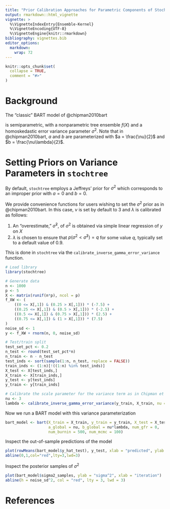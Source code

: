 ```yaml
---
title: "Prior Calibration Approaches for Parametric Components of Stochastic Tree Ensembles"
output: rmarkdown::html_vignette
vignette: >
  %\VignetteIndexEntry{Ensemble-Kernel}
  %\VignetteEncoding{UTF-8}
  %\VignetteEngine{knitr::rmarkdown}
bibliography: vignettes.bib
editor_options: 
  markdown: 
    wrap: 72
---
```


```r
knitr::opts_chunk$set(
  collapse = TRUE,
  comment = "#>"
)
```

# Background

The "classic" BART model of @chipman2010bart 

\begin{equation*}
\begin{aligned}
y &= f(X) + \epsilon\\
f(X) &\sim \text{BART}\left(\alpha, \beta\right)\\
\epsilon &\sim \mathcal{N}\left(0,\sigma^2\right)\\
\sigma^2 &\sim \text{IG}\left(a,b\right)
\end{aligned}
\end{equation*}

is semiparametric, with a nonparametric tree ensemble $f(X)$ and a homoskedastic error variance parameter $\sigma^2$. Note that in @chipman2010bart, $a$ and $b$ are parameterized with $a = \frac{\nu}{2}$ and $b = \frac{\nu\lambda}{2}$.

# Setting Priors on Variance Parameters in `stochtree`

By default, `stochtree` employs a Jeffreys' prior for $\sigma^2$
\begin{equation*}
\begin{aligned}
\sigma^2 &\propto \frac{1}{\sigma^2}
\end{aligned}
\end{equation*}
which corresponds to an improper prior with $a = 0$ and $b = 0$.

We provide convenience functions for users wishing to set the $\sigma^2$ prior as in @chipman2010bart. 
In this case, $\nu$ is set by default to 3 and $\lambda$ is calibrated as follows:

1. An "overestimate," $\hat{\sigma}^2$, of $\sigma^2$ is obtained via simple linear regression of $y$ on $X$
2. $\lambda$ is chosen to ensure that $p(\sigma^2 < \hat{\sigma}^2) = q$ for some value $q$, typically set to a default value of 0.9.

This is done in `stochtree` via the `calibrate_inverse_gamma_error_variance` function.

```r
# Load library
library(stochtree)

# Generate data
n <- 1000
p <- 5
X <- matrix(runif(n*p), ncol = p)
f_XW <- (
    ((0 <= X[,1]) & (0.25 > X[,1])) * (-7.5) + 
    ((0.25 <= X[,1]) & (0.5 > X[,1])) * (-2.5) + 
    ((0.5 <= X[,1]) & (0.75 > X[,1])) * (2.5) + 
    ((0.75 <= X[,1]) & (1 > X[,1])) * (7.5)
)
noise_sd <- 1
y <- f_XW + rnorm(n, 0, noise_sd)

# Test/train split
test_set_pct <- 0.2
n_test <- round(test_set_pct*n)
n_train <- n - n_test
test_inds <- sort(sample(1:n, n_test, replace = FALSE))
train_inds <- (1:n)[!((1:n) %in% test_inds)]
X_test <- X[test_inds,]
X_train <- X[train_inds,]
y_test <- y[test_inds]
y_train <- y[train_inds]

# Calibrate the scale parameter for the variance term as in Chipman et al (2010)
nu <- 3
lambda <- calibrate_inverse_gamma_error_variance(y_train, X_train, nu = nu)
```

Now we run a BART model with this variance parameterization

```r
bart_model <- bart(X_train = X_train, y_train = y_train, X_test = X_test, 
                   a_global = nu, b_global = nu*lambda, num_gfr = 0, 
                   num_burnin = 500, num_mcmc = 100)
```

Inspect the out-of-sample predictions of the model

```r
plot(rowMeans(bart_model$y_hat_test), y_test, xlab = "predicted", ylab = "actual")
abline(0,1,col="red",lty=3,lwd=3)
```

Inspect the posterior samples of $\sigma^2$

```r
plot(bart_model$sigma2_samples, ylab = "sigma^2", xlab = "iteration")
abline(h = noise_sd^2, col = "red", lty = 3, lwd = 3)
```


# References
